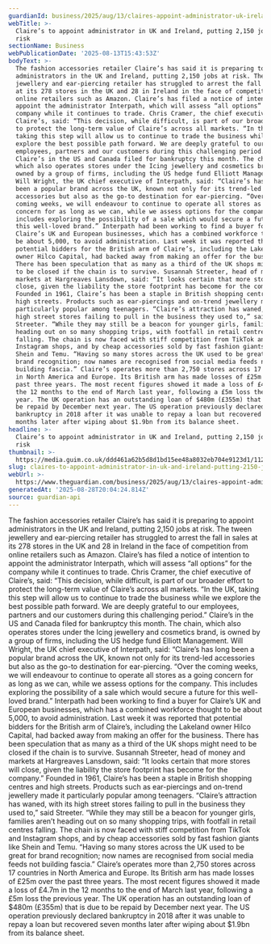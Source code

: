 ```yaml
---
guardianId: business/2025/aug/13/claires-appoint-administrator-uk-ireland-jobs-risk
webTitle: >-
  Claire’s to appoint administrator in UK and Ireland, putting 2,150 jobs at
  risk
sectionName: Business
webPublicationDate: '2025-08-13T15:43:53Z'
bodyText: >-
  The fashion accessories retailer Claire’s has said it is preparing to appoint
  administrators in the UK and Ireland, putting 2,150 jobs at risk. The tween
  jewellery and ear-piercing retailer has struggled to arrest the fall in sales
  at its 278 stores in the UK and 28 in Ireland in the face of competition from
  online retailers such as Amazon. Claire’s has filed a notice of intention to
  appoint the administrator Interpath, which will assess “all options” for the
  company while it continues to trade. Chris Cramer, the chief executive of
  Claire’s, said: “This decision, while difficult, is part of our broader effort
  to protect the long-term value of Claire’s across all markets. “In the UK,
  taking this step will allow us to continue to trade the business while we
  explore the best possible path forward. We are deeply grateful to our
  employees, partners and our customers during this challenging period.”
  Claire’s in the US and Canada filed for bankruptcy this month. The chain,
  which also operates stores under the Icing jewellery and cosmetics brand, is
  owned by a group of firms, including the US hedge fund Elliott Management.
  Will Wright, the UK chief executive of Interpath, said: “Claire’s has long
  been a popular brand across the UK, known not only for its trend-led
  accessories but also as the go-to destination for ear-piercing. “Over the
  coming weeks, we will endeavour to continue to operate all stores as a going
  concern for as long as we can, while we assess options for the company. This
  includes exploring the possibility of a sale which would secure a future for
  this well-loved brand.” Interpath had been working to find a buyer for
  Claire’s UK and European businesses, which has a combined workforce thought to
  be about 5,000, to avoid administration. Last week it was reported that
  potential bidders for the British arm of Claire’s, including the Lakeland
  owner Hilco Capital, had backed away from making an offer for the business.
  There has been speculation that as many as a third of the UK shops might need
  to be closed if the chain is to survive. Susannah Streeter, head of money and
  markets at Hargreaves Lansdown, said: “It looks certain that more stores will
  close, given the liability the store footprint has become for the company.”
  Founded in 1961, Claire’s has been a staple in British shopping centres and
  high streets. Products such as ear-piercings and on-trend jewellery made it
  particularly popular among teenagers. “Claire’s attraction has waned, with its
  high street stores failing to pull in the business they used to,” said
  Streeter. “While they may still be a beacon for younger girls, families aren’t
  heading out on so many shopping trips, with footfall in retail centres
  falling. The chain is now faced with stiff competition from TikTok and
  Instagram shops, and by cheap accessories sold by fast fashion giants like
  Shein and Temu. “Having so many stores across the UK used to be great for
  brand recognition; now names are recognised from social media feeds not
  building fascia.” Claire’s operates more than 2,750 stores across 17 countries
  in North America and Europe. Its British arm has made losses of £25m over the
  past three years. The most recent figures showed it made a loss of £4.7m in
  the 12 months to the end of March last year, following a £5m loss the previous
  year. The UK operation has an outstanding loan of $480m (£355m) that is due to
  be repaid by December next year. The US operation previously declared
  bankruptcy in 2018 after it was unable to repay a loan but recovered seven
  months later after wiping about $1.9bn from its balance sheet.
headline: >-
  Claire’s to appoint administrator in UK and Ireland, putting 2,150 jobs at
  risk
thumbnail: >-
  https://media.guim.co.uk/ddd461a62b5d8d1bd15ee48a8032eb704e9123d1/112_0_6483_5189/500.jpg
slug: claires-to-appoint-administrator-in-uk-and-ireland-putting-2150-jobs-at-risk
webUrl: >-
  https://www.theguardian.com/business/2025/aug/13/claires-appoint-administrator-uk-ireland-jobs-risk
generatedAt: '2025-08-28T20:04:24.814Z'
source: guardian-api
---
```

The fashion accessories retailer Claire’s has said it is preparing to appoint administrators in the UK and Ireland, putting 2,150 jobs at risk. The tween jewellery and ear-piercing retailer has struggled to arrest the fall in sales at its 278 stores in the UK and 28 in Ireland in the face of competition from online retailers such as Amazon. Claire’s has filed a notice of intention to appoint the administrator Interpath, which will assess “all options” for the company while it continues to trade. Chris Cramer, the chief executive of Claire’s, said: “This decision, while difficult, is part of our broader effort to protect the long-term value of Claire’s across all markets. “In the UK, taking this step will allow us to continue to trade the business while we explore the best possible path forward. We are deeply grateful to our employees, partners and our customers during this challenging period.” Claire’s in the US and Canada filed for bankruptcy this month. The chain, which also operates stores under the Icing jewellery and cosmetics brand, is owned by a group of firms, including the US hedge fund Elliott Management. Will Wright, the UK chief executive of Interpath, said: “Claire’s has long been a popular brand across the UK, known not only for its trend-led accessories but also as the go-to destination for ear-piercing. “Over the coming weeks, we will endeavour to continue to operate all stores as a going concern for as long as we can, while we assess options for the company. This includes exploring the possibility of a sale which would secure a future for this well-loved brand.” Interpath had been working to find a buyer for Claire’s UK and European businesses, which has a combined workforce thought to be about 5,000, to avoid administration. Last week it was reported that potential bidders for the British arm of Claire’s, including the Lakeland owner Hilco Capital, had backed away from making an offer for the business. There has been speculation that as many as a third of the UK shops might need to be closed if the chain is to survive. Susannah Streeter, head of money and markets at Hargreaves Lansdown, said: “It looks certain that more stores will close, given the liability the store footprint has become for the company.” Founded in 1961, Claire’s has been a staple in British shopping centres and high streets. Products such as ear-piercings and on-trend jewellery made it particularly popular among teenagers. “Claire’s attraction has waned, with its high street stores failing to pull in the business they used to,” said Streeter. “While they may still be a beacon for younger girls, families aren’t heading out on so many shopping trips, with footfall in retail centres falling. The chain is now faced with stiff competition from TikTok and Instagram shops, and by cheap accessories sold by fast fashion giants like Shein and Temu. “Having so many stores across the UK used to be great for brand recognition; now names are recognised from social media feeds not building fascia.” Claire’s operates more than 2,750 stores across 17 countries in North America and Europe. Its British arm has made losses of £25m over the past three years. The most recent figures showed it made a loss of £4.7m in the 12 months to the end of March last year, following a £5m loss the previous year. The UK operation has an outstanding loan of $480m (£355m) that is due to be repaid by December next year. The US operation previously declared bankruptcy in 2018 after it was unable to repay a loan but recovered seven months later after wiping about $1.9bn from its balance sheet.
